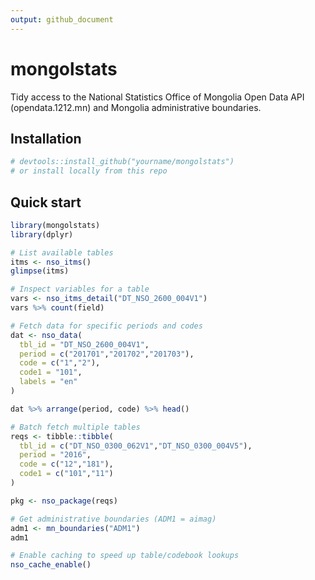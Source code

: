 ```yaml
---
output: github_document
---
```


# mongolstats

Tidy access to the National Statistics Office of Mongolia Open Data API (opendata.1212.mn) and Mongolia administrative boundaries.

## Installation

```r
# devtools::install_github("yourname/mongolstats")
# or install locally from this repo
```

## Quick start

```r
library(mongolstats)
library(dplyr)

# List available tables
itms <- nso_itms()
glimpse(itms)

# Inspect variables for a table
vars <- nso_itms_detail("DT_NSO_2600_004V1")
vars %>% count(field)

# Fetch data for specific periods and codes
dat <- nso_data(
  tbl_id = "DT_NSO_2600_004V1",
  period = c("201701","201702","201703"),
  code = c("1","2"),
  code1 = "101",
  labels = "en"
)

dat %>% arrange(period, code) %>% head()

# Batch fetch multiple tables
reqs <- tibble::tibble(
  tbl_id = c("DT_NSO_0300_062V1","DT_NSO_0300_004V5"),
  period = "2016",
  code = c("12","181"),
  code1 = c("101","11")
)

pkg <- nso_package(reqs)

# Get administrative boundaries (ADM1 = aimag)
adm1 <- mn_boundaries("ADM1")
adm1

# Enable caching to speed up table/codebook lookups
nso_cache_enable()
```
